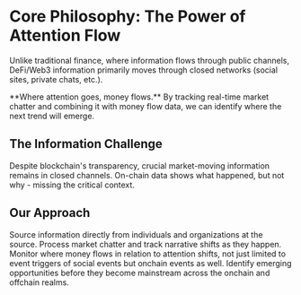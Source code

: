 # Core Philosophy: The Power of Attention Flow

Unlike traditional finance, where information flows through public channels, DeFi/Web3 information primarily moves through closed networks (social sites, private chats, etc.).

<Card title="Our Guiding Principle" icon="lightbulb">
  **Where attention goes, money flows.** By tracking real-time market chatter and combining it with money flow data, we can identify where the next trend will emerge.
</Card>

## The Information Challenge

<CardGroup cols={2}>
  <Card title="Decentralized Tech vs. Centralized Info" icon="network-wired">
    Despite blockchain's transparency, crucial market-moving information remains in closed channels.
  </Card>
  <Card title="Transaction vs. Context" icon="magnifying-glass">
    On-chain data shows what happened, but not why - missing the critical context.
  </Card>
</CardGroup>

## Our Approach

<Steps>
  <Step title="Direct Data Collection">
    Source information directly from individuals and organizations at the source.
  </Step>
  <Step title="Real-time Analysis">
    Process market chatter and track narrative shifts as they happen.
  </Step>
  <Step title="Flow Correlation">
    Monitor where money flows in relation to attention shifts, not just limited to event triggers of social events but onchain events as well.
  </Step>
  <Step title="Predictive Insights">
    Identify emerging opportunities before they become mainstream across the onchain and offchain realms.
  </Step>
</Steps>